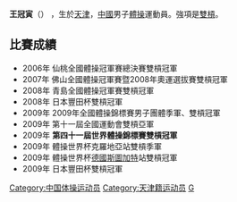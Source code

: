 '''王冠寅'''（{{bd|1986年|9月9日|catIdx=W}}） ，生於[[天津|天津]]，[[中國|中國]]男子[[體操|體操]]運動員。強項是[[雙槓|雙槓]]。

== 比賽成績 ==

*2006年 仙桃全國體操冠軍賽總決賽雙槓冠軍 
*2007年 佛山全國體操冠軍賽暨2008年奧運選拔賽雙槓冠軍
*2008年 青島全國體操冠軍賽雙槓冠軍 
*2008年 日本豐田杯雙槓冠軍
*2009年 2009年全國體操錦標賽男子團體季軍、雙槓冠軍
*2009年 第十一屆全國運動會雙槓亞軍 
*2009年 '''第四十一屆世界體操錦標賽雙槓冠軍'''
*2009年 體操世界杯克羅地亞站雙槓季軍 
*2009年 體操世界杯[[德國|德國]][[斯圖加特|斯圖加特]]站雙槓冠軍 
*2009年 日本豐田杯雙槓冠軍


{{世界體操錦標賽男子雙槓冠軍}}
{{DEFAULTSORT:Wang Guanyin}}

[[Category:中国体操运动员|Category:中国体操运动员]]
[[Category:天津籍运动员|Category:天津籍运动员]]
[[Category:王姓|G]]